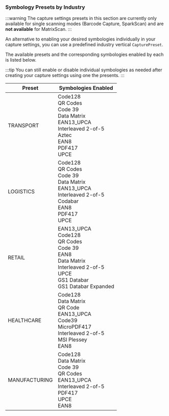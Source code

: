 ### Symbology Presets by Industry

:::warning
The capture settings presets in this section are currently only available for single scanning modes (Barcode Capture, SparkScan) and are **not available** for MatrixScan.
:::

An alternative to enabling your desired symbologies individually in your capture settings, you can use a predefined industry vertical `CapturePreset`. 

The available presets and the corresponding symbologies enabled by each is listed below.

:::tip
You can still enable or disable individual symbologies as needed after creating your capture settings using one the presents.
:::

| Preset | Symbologies Enabled |
| ------ | ------------------- |
| TRANSPORT | Code128<br/>QR Codes<br/>Code 39<br/>Data Matrix<br/>EAN13_UPCA<br/>Interleaved 2-of-5<br/>Aztec<br/>EAN8<br/>PDF417<br/>UPCE |
| LOGISTICS | Code128<br/>QR Codes<br/>Code 39<br/>Data Matrix<br/>EAN13_UPCA<br/>Interleaved 2-of-5<br/>Codabar<br/>EAN8<br/>PDF417<br/>UPCE |
| RETAIL | EAN13_UPCA<br/>Code128<br/>QR Codes<br/>Code 39<br/>EAN8<br/>Data Matrix<br/>Interleaved 2-of-5<br/>UPCE<br/>GS1 Databar<br/>GS1 Databar Expanded |
| HEALTHCARE | Code128<br/>Data Matrix<br/>QR Code<br/>EAN13_UPCA<br/>Code39<br/>MicroPDF417<br/>Interleaved 2-of-5<br/>MSI Plessey<br/>EAN8 |
| MANUFACTURING | Code128<br/>Data Matrix<br/>Code 39<br/>QR Codes<br/>EAN13_UPCA<br/>Interleaved 2-of-5<br/>PDF417<br/>UPCE<br/>EAN8 |